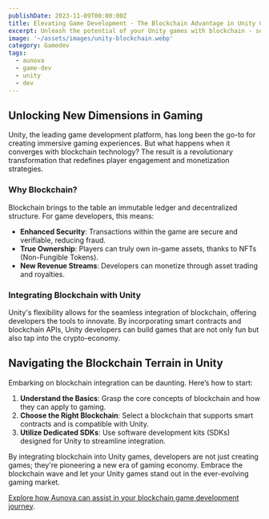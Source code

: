 ```yaml
---
publishDate: 2023-11-09T00:00:00Z
title: Elevating Game Development - The Blockchain Advantage in Unity Games
excerpt: Unleash the potential of your Unity games with blockchain - secure, ownable in-game assets, and fresh revenue paths await!
image: '~/assets/images/unity-blockchain.webp'
category: Gamedev
tags:
  - aunova
  - game-dev
  - unity
  - dev
---
```


## Unlocking New Dimensions in Gaming

Unity, the leading game development platform, has long been the go-to for creating immersive gaming experiences. But what happens when it converges with blockchain technology? The result is a revolutionary transformation that redefines player engagement and monetization strategies.

### Why Blockchain?

Blockchain brings to the table an immutable ledger and decentralized structure. For game developers, this means:

- **Enhanced Security**: Transactions within the game are secure and verifiable, reducing fraud.
- **True Ownership**: Players can truly own in-game assets, thanks to NFTs (Non-Fungible Tokens).
- **New Revenue Streams**: Developers can monetize through asset trading and royalties.

### Integrating Blockchain with Unity

Unity's flexibility allows for the seamless integration of blockchain, offering developers the tools to innovate. By incorporating smart contracts and blockchain APIs, Unity developers can build games that are not only fun but also tap into the crypto-economy.

## Navigating the Blockchain Terrain in Unity

Embarking on blockchain integration can be daunting. Here’s how to start:

1. **Understand the Basics**: Grasp the core concepts of blockchain and how they can apply to gaming.
2. **Choose the Right Blockchain**: Select a blockchain that supports smart contracts and is compatible with Unity.
3. **Utilize Dedicated SDKs**: Use software development kits (SDKs) designed for Unity to streamline integration.

By integrating blockchain into Unity games, developers are not just creating games; they're pioneering a new era of gaming economy. Embrace the blockchain wave and let your Unity games stand out in the ever-evolving gaming market.

[Explore how Aunova can assist in your blockchain game development journey](https://aunova.net/contact).

